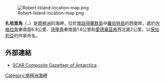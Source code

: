 [[Image:Robert-Island-location-map.png|thumb]]

{{coord|62|26|58|S|59|32|08|W|display=title}}

'''扎哈里角'''（{{lang-en|Zahari Point}}，{{lang-bg|Захари Стоянов}}）是[[南極洲|南極洲]]的海岬，位於[[南設得蘭群島|南設得蘭群島]]中[[羅伯特島|羅伯特島]]的西南岸，處於[[內格拉角|內格拉角]]東南面6.8公里、[[貝隆角|貝隆角]]東南面1.8公里和[[愛德華茲角|愛德華茲角]]西北面2公里，以[[保加利亞|保加利亞]]的作家命名。

==外部連結==
* [http://data.aad.gov.au/aadc/gaz/scar/ SCAR Composite Gazetteer of Antarctica] {{WebCite|url=https://www.webcitation.org/5ug2CfC7m?url=http://data.aad.gov.au/aadc/gaz/scar/ |date=20101202140255 |dateformat=iso }}.

{{Antarctica-geo-stub}}
[[Category:南極洲海岬|Category:南極洲海岬]]